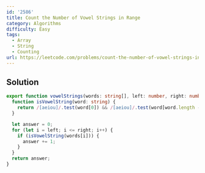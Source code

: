 ```yaml
---
id: '2586'
title: Count the Number of Vowel Strings in Range
category: Algorithms
difficulty: Easy
tags:
  - Array
  - String
  - Counting
url: https://leetcode.com/problems/count-the-number-of-vowel-strings-in-range
---
```


## Solution

```typescript filename="solution.ts" copy
export function vowelStrings(words: string[], left: number, right: number): number {
  function isVowelString(word: string) {
    return /[aeiou]/.test(word[0]) && /[aeiou]/.test(word[word.length - 1]);
  }

  let answer = 0;
  for (let i = left; i <= right; i++) {
    if (isVowelString(words[i])) {
      answer += 1;
    }
  }
  return answer;
}
```
